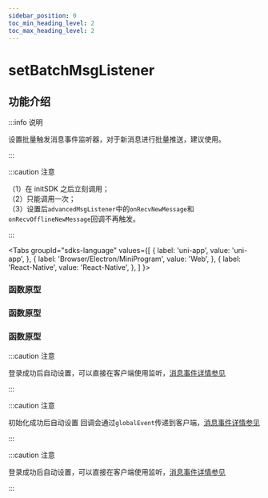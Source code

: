 ```yaml
---
sidebar_position: 0
toc_min_heading_level: 2
toc_max_heading_level: 2
---
```


# setBatchMsgListener

## 功能介绍

:::info 说明

设置批量触发消息事件监听器，对于新消息进行批量推送，建议使用。

:::

:::caution 注意

（1）在 initSDK 之后立刻调用；  
（2）只能调用一次；  
（3）设置后`advancedMsgListener`中的`onRecvNewMessage`和`onRecvOfflineNewMessage`回调不再触发。

:::

<Tabs
groupId="sdks-language"
values={[
{ label: 'uni-app', value: 'uni-app', },
{ label: 'Browser/Electron/MiniProgram', value: 'Web', },
{ label: 'React-Native', value: 'React-Native', },
]
}>

<TabItem value="Flutter">

### 函数原型

</TabItem>

<TabItem value="iOS">

### 函数原型

</TabItem>

<TabItem value="Android">

### 函数原型

</TabItem>

<TabItem value="Web">

:::caution 注意

登录成功后自动设置，可以直接在客户端使用监听，[消息事件详情参见](docs/sdks/listener/batchMsgListener.mdx)

:::

</TabItem>

<TabItem value="uni-app">

:::caution 注意

初始化成功后自动设置 回调会通过`globalEvent`传递到客户端，[消息事件详情参见](docs/sdks/listener/batchMsgListener.mdx)

:::

</TabItem>

<TabItem value="Unity">

:::caution 注意

登录成功后自动设置，可以直接在客户端使用监听，[消息事件详情参见](docs/sdks/listener/batchMsgListener.mdx)

:::

</TabItem>

</Tabs>
